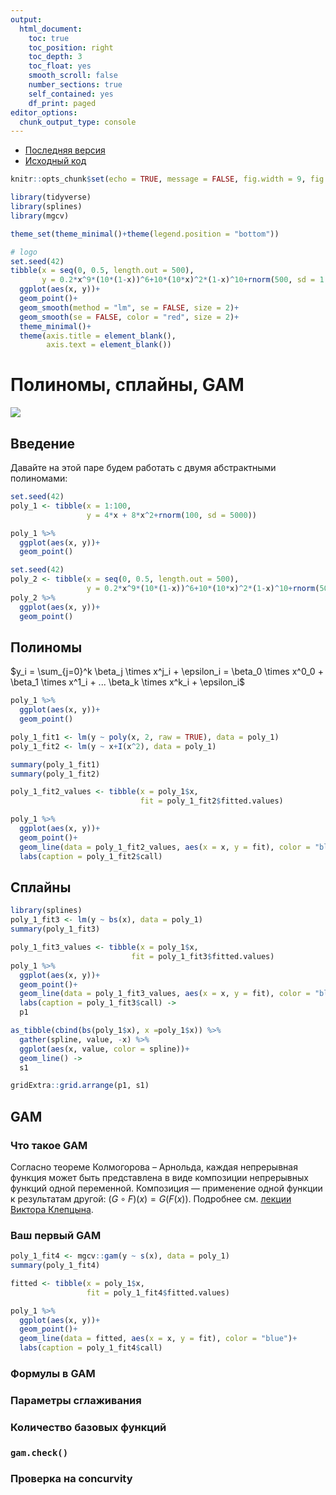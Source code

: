 ```yaml
---
output: 
  html_document:
    toc: true
    toc_position: right
    toc_depth: 3
    toc_float: yes
    smooth_scroll: false
    number_sections: true
    self_contained: yes
    df_print: paged
editor_options: 
  chunk_output_type: console
---
```


* [Последняя версия](https://agricolamz.github.io/2019.07.31_ANDAN_GAM/index.html)
* [Исходный код](https://github.com/agricolamz/2019.07.31_ANDAN_GAM)

```r
knitr::opts_chunk$set(echo = TRUE, message = FALSE, fig.width = 9, fig.height = 5)
```

```r
library(tidyverse)
library(splines)
library(mgcv)

theme_set(theme_minimal()+theme(legend.position = "bottom"))
```

```r
# logo
set.seed(42)
tibble(x = seq(0, 0.5, length.out = 500),
       y = 0.2*x^9*(10*(1-x))^6+10*(10*x)^2*(1-x)^10+rnorm(500, sd = 1.5)) %>% 
  ggplot(aes(x, y))+
  geom_point()+
  geom_smooth(method = "lm", se = FALSE, size = 2)+
  geom_smooth(se = FALSE, color = "red", size = 2)+
  theme_minimal()+
  theme(axis.title = element_blank(),
        axis.text = element_blank())
```

# Полиномы, сплайны, GAM

[![](image/01_tweet.png)](https://twitter.com/ucfagls/status/842444686513991680)

## Введение

Давайте на этой паре будем работать с двумя абстрактными полиномами:
```r
set.seed(42)
poly_1 <- tibble(x = 1:100,
                 y = 4*x + 8*x^2+rnorm(100, sd = 5000))

poly_1 %>% 
  ggplot(aes(x, y))+
  geom_point()

set.seed(42)
poly_2 <- tibble(x = seq(0, 0.5, length.out = 500),
                 y = 0.2*x^9*(10*(1-x))^6+10*(10*x)^2*(1-x)^10+rnorm(500, sd = 1.5))
poly_2 %>% 
  ggplot(aes(x, y))+
  geom_point()
```


## Полиномы

$y_i = \sum_{j=0}^k \beta_j \times x^j_i + \epsilon_i = \beta_0 \times x^0_0 + \beta_1 \times x^1_i + ... \beta_k \times x^k_i + \epsilon_i$

```r
poly_1 %>% 
  ggplot(aes(x, y))+
  geom_point()

poly_1_fit1 <- lm(y ~ poly(x, 2, raw = TRUE), data = poly_1)
poly_1_fit2 <- lm(y ~ x+I(x^2), data = poly_1)

summary(poly_1_fit1)
summary(poly_1_fit2)

poly_1_fit2_values <- tibble(x = poly_1$x,
                             fit = poly_1_fit2$fitted.values)

poly_1 %>% 
  ggplot(aes(x, y))+
  geom_point()+
  geom_line(data = poly_1_fit2_values, aes(x = x, y = fit), color = "blue")+
  labs(caption = poly_1_fit2$call)
```

## Сплайны


```r
library(splines)
poly_1_fit3 <- lm(y ~ bs(x), data = poly_1)
summary(poly_1_fit3)

poly_1_fit3_values <- tibble(x = poly_1$x,
                           fit = poly_1_fit3$fitted.values)
poly_1 %>% 
  ggplot(aes(x, y))+
  geom_point()+
  geom_line(data = poly_1_fit3_values, aes(x = x, y = fit), color = "blue")+
  labs(caption = poly_1_fit3$call) ->
  p1

as_tibble(cbind(bs(poly_1$x), x =poly_1$x)) %>% 
  gather(spline, value, -x) %>% 
  ggplot(aes(x, value, color = spline))+
  geom_line() ->
  s1

gridExtra::grid.arrange(p1, s1)

```


## GAM

### Что такое GAM

Согласно теореме Колмогорова -- Арнольда, каждая непрерывная функция может быть представлена в виде композиции непрерывных функций одной переменной. Композиция --- применение одной функции к результатам другой: $(G\circ F)(x) = G(F(x))$. Подробнее см. [лекции Виктора Клепцына](https://forany.xyz/a-453).




### Ваш первый GAM

```r
poly_1_fit4 <- mgcv::gam(y ~ s(x), data = poly_1)
summary(poly_1_fit4)

fitted <- tibble(x = poly_1$x,
                 fit = poly_1_fit4$fitted.values)

poly_1 %>% 
  ggplot(aes(x, y))+
  geom_point()+
  geom_line(data = fitted, aes(x = x, y = fit), color = "blue")+
  labs(caption = poly_1_fit4$call)
```

### Формулы в GAM

### Параметры сглаживания

### Количество базовых функций

### `gam.check()`

### Проверка на concurvity


